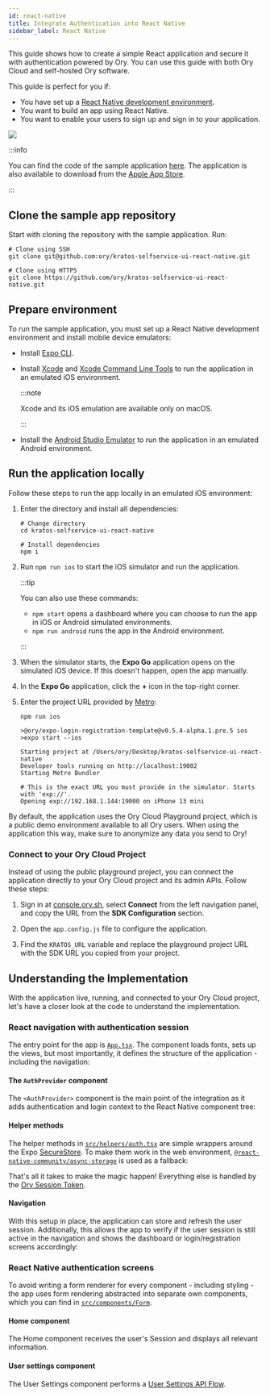 ```yaml
---
id: react-native
title: Integrate Authentication into React Native
sidebar_label: React Native
---
```



This guide shows how to create a simple React application and secure it with authentication powered by Ory. You can use this guide
with both Ory Cloud and self-hosted Ory software.

This guide is perfect for you if:

- You have set up a [React Native development environment](https://reactnative.dev/docs/environment-setup).
- You want to build an app using React Native.
- You want to enable your users to sign up and sign in to your application.

![](../_static/react-native/1.png)

:::info

You can find the code of the sample application [here](https://github.com/ory/kratos-selfservice-ui-react-native). The application
is also available to download from the [Apple App Store](https://apps.apple.com/pl/app/ory-profile-app/id1536546333).

:::

## Clone the sample app repository

Start with cloning the repository with the sample application. Run:

```shell
# Clone using SSH
git clone git@github.com:ory/kratos-selfservice-ui-react-native.git

# Clone using HTTPS
git clone https://github.com/ory/kratos-selfservice-ui-react-native.git
```

## Prepare environment

To run the sample application, you must set up a React Native development environment and install mobile device emulators:

- Install [Expo CLI](https://docs.expo.dev/get-started/installation/).
- Install [Xcode](https://developer.apple.com/xcode/) and
  [Xcode Command Line Tools](https://www.czconsultants.com/2019/10/react-native-unable-to-verify-xcode-and-simulator-installation/)
  to run the application in an emulated iOS environment.

  :::note

  Xcode and its iOS emulation are available only on macOS.

  :::

- Install the [Android Studio Emulator](https://docs.expo.dev/workflow/android-studio-emulator/) to run the application in an
  emulated Android environment.

## Run the application locally

Follow these steps to run the app locally in an emulated iOS environment:

1. Enter the directory and install all dependencies:

   ```shell
   # Change directory
   cd kratos-selfservice-ui-react-native

   # Install dependencies
   npm i
   ```

2. Run `npm run ios` to start the iOS simulator and run the application.

   :::tip

   You can also use these commands:

   - `npm start` opens a dashboard where you can choose to run the app in iOS or Android simulated environments.
   - `npm run android` runs the app in the Android environment.

   :::

3. When the simulator starts, the **Expo Go** application opens on the simulated iOS device. If this doesn't happen, open the app
   manually.
4. In the **Expo Go** application, click the **+** icon in the top-right corner.
5. Enter the project URL provided by [Metro](https://facebook.github.io/metro/):

   ```shell
   npm run ios

   >@ory/expo-login-registration-template@v0.5.4-alpha.1.pre.5 ios
   >expo start --ios

   Starting project at /Users/ory/Desktop/kratos-selfservice-ui-react-native
   Developer tools running on http://localhost:19002
   Starting Metro Bundler

   # This is the exact URL you must provide in the simulator. Starts with 'exp://'.
   Opening exp://192.168.1.144:19000 on iPhone 13 mini
   ```

By default, the application uses the Ory Cloud Playground project, which is a public demo environment available to all Ory users.
When using the application this way, make sure to anonymize any data you send to Ory!

### Connect to your Ory Cloud Project

Instead of using the public playground project, you can connect the application directly to your Ory Cloud project and its admin
APIs. Follow these steps:

1. Sign in at [console.ory.sh](https://console.ory.sh/), select **Connect** from the left navigation panel, and copy the URL from
   the **SDK Configuration** section.
2. Open the `app.config.js` file to configure the application.
3. Find the `KRATOS_URL` variable and replace the playground project URL with the SDK URL you copied from your project.

   <CodeFromRemote lang="js" src="https://github.com/ory/kratos-selfservice-ui-react-native/blob/master/app.config.js" />

## Understanding the Implementation

With the application live, running, and connected to your Ory Cloud project, let's have a closer look at the code to understand
the implementation.

### React navigation with authentication session

The entry point for the app is [`App.tsx`](https://github.com/ory/kratos-selfservice-ui-react-native/blob/master/App.tsx). The
component loads fonts, sets up the views, but most importantly, it defines the structure of the application - including the
navigation:

<CodeFromRemote
  lang="tsx"
  startAt="export default"
  src="https://github.com/ory/kratos-selfservice-ui-react-native/blob/master/App.tsx"
/>

#### The `AuthProvider` component

The `<AuthProvider>` component is the main point of the integration as it adds authentication and login context to the React
Native component tree:

<CodeFromRemote
  lang="tsx"
  startAt="export default"
  src="https://github.com/ory/kratos-selfservice-ui-react-native/blob/master/src/components/AuthProvider.tsx"
/>

#### Helper methods

The helper methods in
[`src/helpers/auth.tsx`](https://github.com/ory/kratos-selfservice-ui-react-native/blob/master/src/helpers/auth.tsx) are simple
wrappers around the Expo [SecureStore](https://docs.expo.io/versions/latest/sdk/securestore/). To make them work in the web
environment, [`@react-native-community/async-storage`](https://github.com/react-native-async-storage/async-storage) is used as a
fallback:

<CodeFromRemote
  lang="tsx"
  startAt="// getAuthenticatedSession"
  src="https://github.com/ory/kratos-selfservice-ui-react-native/blob/master/src/helpers/auth.tsx"
/>

That's all it takes to make the magic happen! Everything else is handled by the
[Ory Session Token](../../kratos/session-management/check-session).

#### Navigation

With this setup in place, the application can store and refresh the user session. Additionally, this allows the app to verify if
the user session is still active in the navigation and shows the dashboard or login/registration screens accordingly:

<CodeFromRemote
  lang="tsx"
  startAt="export default"
  src="https://github.com/ory/kratos-selfservice-ui-react-native/blob/master/src/components/Navigation.tsx"
/>

### React Native authentication screens

To avoid writing a form renderer for every component - including styling - the app uses form rendering abstracted into separate
own components, which you can find in
[`src/components/Form`](https://github.com/ory/kratos-selfservice-ui-react-native/tree/master/src/components/Form).

#### Home component

The Home component receives the user's Session and displays all relevant information.

<CodeFromRemote
  lang="tsx"
  startAt="const Home ="
  src="https://github.com/ory/kratos-selfservice-ui-react-native/blob/master/src/components/Routes/Home.tsx"
/>

#### User settings component

The User Settings component performs a [User Settings API Flow](../../kratos/self-service/flows/user-settings).

<CodeFromRemote
  lang="tsx"
  startAt="const Settings ="
  src="https://github.com/ory/kratos-selfservice-ui-react-native/blob/master/src/components/Routes/Settings.tsx"
/>
